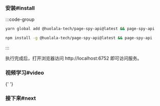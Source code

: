 
### 安装#install

:::code-group

```bash yarn
yarn global add @huolala-tech/page-spy-api@latest && page-spy-api
```

```bash npm
npm install -g @huolala-tech/page-spy-api@latest && page-spy-api
```

:::


执行完成后，打开浏览器访问 http://localhost:6752 即可访问服务。

### 视频学习#video

<EmbedVideo title="deployWithNode" />{' '}

### 接下来#next

<DeployNext />
